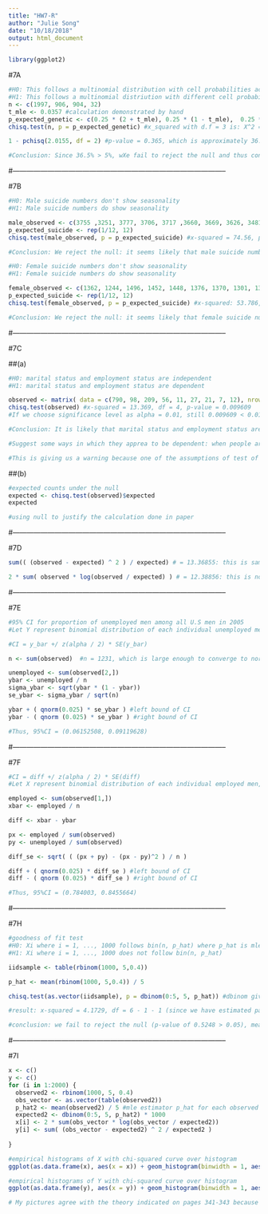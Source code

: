 ```yaml
---
title: "HW7-R"
author: "Julie Song"
date: "10/18/2018"
output: html_document
---
```


```r
library(ggplot2)

```

#7A
```r

#H0: This follows a multinomial distribution with cell probabilities according to genetic theory. 
#H1: This follows a multinomial distriution with different cell probabilities. 
n <- c(1997, 906, 904, 32)
t_mle <- 0.0357 #calculation demonstrated by hand
p_expected_genetic <- c(0.25 * (2 + t_mle), 0.25 * (1 - t_mle),  0.25 * (1 - t_mle), 0.25 * t_mle)
chisq.test(n, p = p_expected_genetic) #x_squared with d.f = 3 is: X^2 = 2.0155 --> but this should be degrees of freedom = 2 because degrees of freedom = number of cells - 1 - number of estimated parameter, so correct degrees of freedom is: 4 - 1 - 1 = 2

1 - pchisq(2.0155, df = 2) #p-value = 0.365, which is approximately 36.5%, so fail to reject the null

#Conclusion: Since 36.5% > 5%, wXe fail to reject the null and thus conclude that it seems likely that this follows a multinomial distribution with cell probabilities according to genetic theory. 

```

#--------------------------------------------------------------------------------------------

#7B
```r

#H0: Male suicide numbers don't show seasonality
#H1: Male suicide numbers do show seasonality

male_observed <- c(3755 ,3251, 3777, 3706, 3717 ,3660, 3669, 3626, 3481, 3590, 3605, 3392)
p_expected_suicide <- rep(1/12, 12)
chisq.test(male_observed, p = p_expected_suicide) #x-squared = 74.56, p-value = 1.646e-11 (extremely small)

#Conclusion: We reject the null: it seems likely that male suicide numbers do demonstrate seasonality

```

```r

#H0: Female suicide numbers don't show seasonality
#H1: Female suicide numbers do show seasonality

female_observed <- c(1362, 1244, 1496, 1452, 1448, 1376, 1370, 1301, 1337, 1351, 1416, 1226)
p_expected_suicide <- rep(1/12, 12)
chisq.test(female_observed, p = p_expected_suicide) #x-squared: 53.786, p-value = 1.292e-07 (extremely small)

#Conclusion: We reject the null: it seems likely that female suicide numbers do deomonstrate seasonality

```

#--------------------------------------------------------------------------------------------

#7C

##(a) 

```r

#H0: marital status and employment status are independent
#H1: marital status and employment status are dependent

observed <- matrix( data = c(790, 98, 209, 56, 11, 27, 21, 7, 12), nrow = 3, ncol = 3, byrow = TRUE)
chisq.test(observed) #x-squared = 13.369, df = 4, p-value = 0.009609
#If we choose significance level as alpha = 0.01, still 0.009609 < 0.01, so we reject the null

#Conclusion: It is likely that marital status and employment status are dependent. 

#Suggest some ways in which they apprea to be dependent: when people are married, people are more likely to have a job because they have to support the family

#This is giving us a warning because one of the assumptions of test of independence is that at most 20% of expeced cells are < 5. This is not the case for this one because only cell that is < 5 is 3.769293 and this is only 1 out of 9 cells, so 1/9 = 11%. 


```

##(b)

```r
#expected counts under the null
expected <- chisq.test(observed)$expected
expected

#using null to justify the calculation done in paper


```

#--------------------------------------------------------------------------------------------

#7D

```r

sum(( (observed - expected) ^ 2 ) / expected) # = 13.36855: this is same as one calculated above, which is 13.369

2 * sum( observed * log(observed / expected) ) # = 12.38856: this is not same as one calculated above, but this Pearson approximation is quite close to the one above. 

```

#--------------------------------------------------------------------------------------------

#7E

```r
#95% CI for proportion of unemployed men among all U.S men in 2005
#Let Y represent binomial distribution of each individual unemployed men, then proportion of unemployed men are Xbar. 

#CI = y_bar +/ z(alpha / 2) * SE(y_bar)

n <- sum(observed)  #n = 1231, which is large enough to converge to normal distribution by CLT, thus we can apply confidence interval since we can assume normal distribution

unemployed <- sum(observed[2,])
ybar <- unemployed / n
sigma_ybar <- sqrt(ybar * (1 - ybar))
se_ybar <- sigma_ybar / sqrt(n)

ybar + ( qnorm(0.025) * se_ybar ) #left bound of CI
ybar - ( qnorm (0.025) * se_ybar ) #right bound of CI

#Thus, 95%CI = (0.06152508, 0.09119628)

```

#--------------------------------------------------------------------------------------------

#7F

```r
#CI = diff +/ z(alpha / 2) * SE(diff)
#Let X represent binomial distribution of each individual employed men, then proportion of employed men are Xbar. 

employed <- sum(observed[1,])
xbar <- employed / n

diff <- xbar - ybar

px <- employed / sum(observed)
py <- unemployed / sum(observed)

diff_se <- sqrt( ( (px + py) - (px - py)^2 ) / n )

diff + ( qnorm(0.025) * diff_se ) #left bound of CI
diff - ( qnorm (0.025) * diff_se ) #right bound of CI

#Thus, 95%CI = (0.784003, 0.8455664)

```

#--------------------------------------------------------------------------------------------

#7H
```r
#goodness of fit test
#H0: Xi where i = 1, ..., 1000 follows bin(n, p_hat) where p_hat is mle estimator
#H1: Xi where i = 1, ..., 1000 does not follow bin(n, p_hat)

iidsample <- table(rbinom(1000, 5,0.4))

p_hat <- mean(rbinom(1000, 5,0.4)) / 5

chisq.test(as.vector(iidsample), p = dbinom(0:5, 5, p_hat)) #dbinom gives binomial probabilities of having 0 to 5 successes

#result: x-squared = 4.1729, df = 6 - 1 - 1 (since we have estimated parameter of p_hat) = 4, p-value = 0.5248

#conclusion: we fail to reject the null (p-value of 0.5248 > 0.05), meaning that it is likely that Xi follow binomial distribution with parameters n = 1000, p = p_hat

```

#--------------------------------------------------------------------------------------------

#7I

```r

x <- c()
y <- c()
for (i in 1:2000) {
  observed2 <- rbinom(1000, 5, 0.4)
  obs_vector <- as.vector(table(observed2))
  p_hat2 <- mean(observed2) / 5 #mle estimator p_hat for each observed sample
  expected2 <- dbinom(0:5, 5, p_hat2) * 1000
  x[i] <- 2 * sum(obs_vector * log(obs_vector / expected2))
  y[i] <- sum( (obs_vector - expected2) ^ 2 / expected2 )
  
}

#empirical histograms of X with chi-squared curve over histogram
ggplot(as.data.frame(x), aes(x = x)) + geom_histogram(binwidth = 1, aes(y = ..density..)) + stat_function(fun = dchisq, args = list(df = 4), color = 'red') + labs(title = 'Empirical Histogram of X with Chi-Squared Curve')

#empirical histograms of Y with chi-squared curve over histogram
ggplot(as.data.frame(y), aes(x = y)) + geom_histogram(binwidth = 1, aes(y = ..density..)) + stat_function(fun = dchisq, args = list(df = 4), color = 'red') + labs(title = 'Empirical Histogram of Y with Chi-Squared Curve')

# My pictures agree with the theory indicated on pages 341-343 because both histograms look very similar and have very similar distribution to chi-square curve with degrees of freedom of 4. 
```
